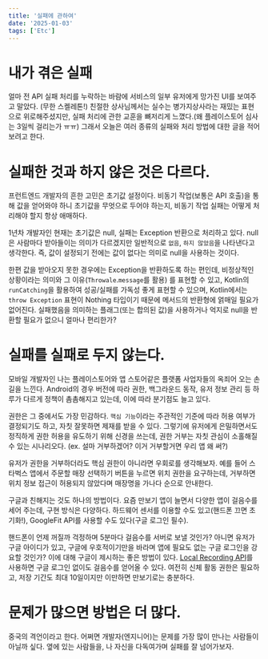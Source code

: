 ```yaml
---
title: '실패에 관하여'
date: '2025-01-03'
tags: ['Etc']
---
```


# 내가 겪은 실패
얼마 전 API 실패 처리를 누락하는 바람에 서비스의 일부 유저에게 망가진 UI를 보여주고 말았다. (무한 스켈레톤!)
친절한 상사님께서는 실수는 병가지상사라는 재밌는 표현으로 위로해주셨지만, 실패 처리에 관한 교훈을 뼈저리게 느꼈다.(왜 플레이스토어 심사는 3일씩 걸리는가 ㅠㅠ)
그래서 오늘은 여러 종류의 실패와 처리 방법에 대한 글을 적어보려고 한다.
<br/>

# 실패한 것과 하지 않은 것은 다르다.
프런트엔드 개발자의 흔한 고민은 초기값 설정이다. 비동기 작업(보통은 API 호출)을 통해 값을 얻어와야 하니 초기값을 무엇으로 두어야 하는지, 비동기 작업 실패는 어떻게 처리해야 할지 항상 애매하다.
<br/>

1년차 개발자인 현재는 초기값은 null, 실패는 Exception 반환으로 처리하고 있다. null은 사람마다 받아들이는 의미가 다르겠지만 일반적으로 `없음`, `하지 않았음`을 나타낸다고 생각한다. 즉, 값이 설정되기 전에는 값이 없다는 의미로 null을 사용하는 것이다.
<br/>

한편 값을 받아오지 못한 경우에는 Exception을 반환하도록 하는 편인데, 비정상적인 상황이라는 의미와 그 이유(`Throwale`.`message`를 활용) 를 표현할 수 있고, Kotlin의 `runCatching`을 활용하여 성공/실패를 가독성 좋게 표현할 수 있으며, Kotlin에서는 `throw Exception` 표현이 Nothing 타입이기 때문에 메서드의 반환형에 얽매일 필요가 없어진다. 실패했음을 의미하는 플래그(또는 합의된 값)을 사용하거나 억지로 null을 반환할 필요가 없으니 얼마나 편리한가?
<br/>

# 실패를 실패로 두지 않는다.
모바일 개발자인 나는 플레이스토어와 앱 스토어같은 플랫폼 사업자들의 옥죄어 오는 손길을 느낀다. Android의 경우 버전에 따라 권한, 백그라운드 동작, 유저 정보 관리 등 하루가 다르게 정책이 촘촘해지고 있는데, 이에 따라 분기점도 늘고 있다.
<br/>

권한은 그 중에서도 가장 민감하다. `핵심 기능`이라는 주관적인 기준에 따라 허용 여부가 결정되기도 하고, 자칫 잘못하면 제재를 받을 수 있다. 그렇기에 유저에게 은밀하면서도 정직하게 권한 허용을 유도하기 위해 신경을 쓰는데, 권한 거부는 자칫 관심이 소홀해질 수 있는 시나리오다. (ex. 설마 거부하겠어? 이거 거부할거면 우리 앱 왜 써?)
<br/>

유저가 권한을 거부하더라도 핵심 권한이 아니라면 우회로를 생각해보자. 예를 들어 스타벅스 앱에서 주문할 매장 선택하기 버튼을 누르면 위치 권한을 요구하는데, 거부하면 위치 정보 접근이 허용되지 않았다며 매장명을 가나다 순으로 안내한다.
<br/>

구글과 친해지는 것도 하나의 방법이다. 요즘 만보기 앱이 늘면서 다양한 앱이 걸음수를 세어 주는데, 구현 방식은 다양하다. 하드웨어 센서를 이용할 수도 있고(핸드폰 끄면 초기화!), GoogleFit API를 사용할 수도 있다(구글 로그인 필수).
<br/>

핸드폰이 언제 꺼질까 걱정하며 5분마다 걸음수를 서버로 보낼 것인가? 아니면 유저가 구글 아이디가 있고, 구글에 우호적이기만을 바라며 앱에 필요도 없는 구글 로그인을 강요할 것인가? 이에 대해 구글이 제시하는 좋은 방법이 있다. [Local Recording API](https://developer.android.com/health-and-fitness/guides/recording-api?hl=ko)를 사용하면 구글 로그인 없이도 걸음수를 얻어올 수 있다. 여전히 신체 활동 권한은 필요하고, 저장 기간도 최대 10일이지만 이만하면 만보기로는 충분하다.
<br/>

# 문제가 많으면 방법은 더 많다.
중국의 격언이라고 한다. 어쩌면 개발자(엔지니어)는 문제를 가장 많이 만나는 사람들이 아닐까 싶다. 옆에 있는 사람들을, 나 자신을 다독여가며 실패를 잘 넘어가보자.